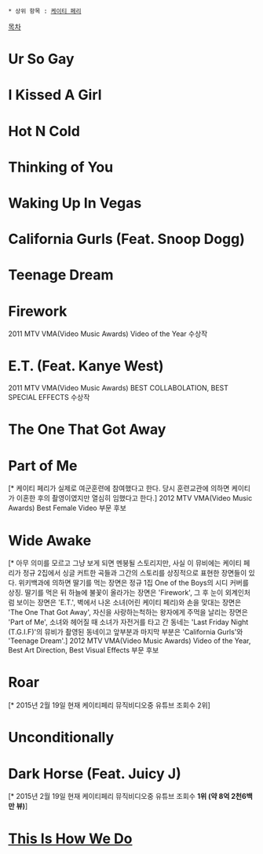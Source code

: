  * 상위 항목 : [[케이티 페리]]

[[목차]]

= Ur So Gay =
{{{#!html
<iframe title="YouTube video player" width="560" height="349" src="http://www.youtube.com/embed/tWbLkXhGEmo" frameborder="0" allowfullscreen></iframe>}}}

= I Kissed A Girl =
{{{#!html
<iframe title="YouTube video player" width="560" height="349" src="http://www.youtube.com/embed/tAp9BKosZXs" frameborder="0" allowfullscreen></iframe>}}}

= Hot N Cold =
{{{#!html
<iframe title="YouTube video player" width="560" height="349" src="http://www.youtube.com/embed/kTHNpusq654" frameborder="0" allowfullscreen></iframe>}}}

= Thinking of You =
{{{#!html
<iframe title="YouTube video player" width="560" height="349" src="http://www.youtube.com/embed/wdGZBRAwW74" frameborder="0" allowfullscreen></iframe>}}}

= Waking Up In Vegas =
{{{#!html
<iframe title="YouTube video player" width="560" height="349" src="http://www.youtube.com/embed/1-pUaogoX5o" frameborder="0" allowfullscreen></iframe>}}}

= California Gurls (Feat. Snoop Dogg) =
{{{#!html
<iframe title="YouTube video player" width="560" height="349" src="http://www.youtube.com/embed/F57P9C4SAW4" frameborder="0" allowfullscreen></iframe>}}}

= Teenage Dream =
{{{#!html
<iframe title="YouTube video player" width="560" height="349" src="http://www.youtube.com/embed/41i4uCWST_U" frameborder="0" allowfullscreen></iframe>}}}

= Firework =
{{{#!html
<iframe title="YouTube video player" width="560" height="349" src="http://www.youtube.com/embed/QGJuMBdaqIw" frameborder="0" allowfullscreen></iframe>}}}
2011 MTV VMA(Video Music Awards) Video of the Year 수상작

= E.T. (Feat. Kanye West) =
{{{#!html
<iframe title="YouTube video player" width="560" height="349" src="http://www.youtube.com/embed/t5Sd5c4o9UM" frameborder="0" allowfullscreen></iframe>}}}
2011 MTV VMA(Video Music Awards) BEST COLLABOLATION, BEST SPECIAL EFFECTS 수상작

= The One That Got Away =
{{{#!html
<iframe title="YouTube video player" width="560" height="349" src="http://www.youtube.com/embed/Ahha3Cqe_fk" frameborder="0" allowfullscreen></iframe>}}}

= Part of Me =
{{{#!html
<iframe width="560" height="349" src="http://www.youtube.com/embed/uuwfgXD8qV8" frameborder="0" allowfullscreen></iframe> }}}
[* 케이티 페리가 실제로 여군훈련에 참여했다고 한다. 당시 훈련교관에 의하면 케이티가 이혼한 후의 촬영이였지만 열심히 임했다고 한다.]
2012 MTV VMA(Video Music Awards) Best Female Video 부문 후보

= Wide Awake =
{{{#!html
<iframe width="560" height="349" src="http://www.youtube.com/embed/k0BWlvnBmIE" frameborder="0" allowfullscreen></iframe>}}}
[* 아무 의미를 모르고 그냥 보게 되면 멘붕될 스토리지만, 사실 이 뮤비에는 케이티 페리가 정규 2집에서 싱글 커트한 곡들과 그간의 스토리를 상징적으로 표현한 장면들이 있다. 위키백과에 의하면 딸기를 먹는 장면은 정규 1집 One of the Boys의 시디 커버를 상징. 딸기를 먹은 뒤 하늘에 불꽃이 올라가는 장면은 'Firework', 그 후 눈이 외계인처럼 보이는 장면은 'E.T.', 벽에서 나온 소녀(어린 케이티 페리)와 손을 맞대는 장면은 'The One That Got Away', 자신을 사랑하는척하는 왕자에게 주먹을 날리는 장면은 'Part of Me', 소녀와 헤어질 때 소녀가 자전거를 타고 간 동네는 'Last Friday Night (T.G.I.F)'의 뮤비가 촬영된 동네이고 앞부분과 마지막 부분은 'California Gurls'와 'Teenage Dream'.]
2012 MTV VMA(Video Music Awards) Video of the Year, Best Art Direction, Best Visual Effects 부문 후보

= Roar =
{{{#!html
<iframe width="560" height="349" src="http://www.youtube.com/embed/CevxZvSJLk8?feature=player_detailpage" frameborder="0" allowfullscreen></iframe>}}}
[* 2015년 2월 19일 현재 케이티페리 뮤직비디오중 유튜브 조회수 2위]

= Unconditionally =
{{{#!html
<iframe width="560" height="349" src="//www.youtube.com/embed/XjwZAa2EjKA?feature=player_detailpage" frameborder="0" allowfullscreen></iframe>}}}

= Dark Horse (Feat. Juicy J) =
{{{#!html
<iframe width="560" height="349" src="//www.youtube.com/embed/0KSOMA3QBU0?feature=player_detailpage" frameborder="0" allowfullscreen></iframe>}}}
[* 2015년 2월 19일 현재 케이티페리 뮤직비디오중 유튜브 조회수 '''1위 (약 8억 2천6백만 뷰)''']

= [[This Is How We Do]] =
{{{#!html
<iframe width="560" height="315" src="//www.youtube.com/embed/7RMQksXpQSk?feature=player_detailpage" frameborder="0" allowfullscreen></iframe>}}}
